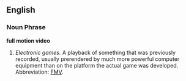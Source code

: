 {{Wikipedia}}
==English==

===Noun Phrase===
'''full motion video'''

#''Electronic games.'' A playback of something that was previously recorded, usually prerendered by much more powerful computer equipment than on the platform the actual game was developed.  Abbreviation: [[FMV]].
